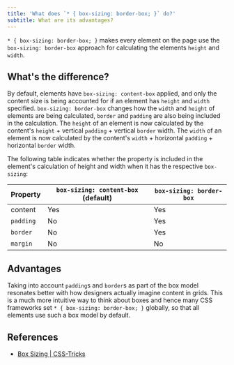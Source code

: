 ```yaml
---
title: 'What does `* { box-sizing: border-box; }` do?'
subtitle: What are its advantages?
---
```


`* { box-sizing: border-box; }` makes every element on the page use the `box-sizing: border-box` approach for calculating the elements `height` and `width`.

## What's the difference?

By default, elements have `box-sizing: content-box` applied, and only the content size is being accounted for if an element has `height` and `width` specified. `box-sizing: border-box` changes how the `width` and `height` of elements are being calculated, `border` and `padding` are also being included in the calculation. The `height` of an element is now calculated by the content's `height` + vertical `padding` + vertical `border` width. The `width` of an element is now calculated by the content's `width` + horizontal `padding` + horizontal `border` width.

The following table indicates whether the property is included in the element's calculation of height and width when it has the respective `box-sizing`:

| Property  | `box-sizing: content-box` (default) | `box-sizing: border-box` |
| --------- | ----------------------------------- | ------------------------ |
| content   | Yes                                 | Yes                      |
| `padding` | No                                  | Yes                      |
| `border`  | No                                  | Yes                      |
| `margin`  | No                                  | No                       |

## Advantages

Taking into account `padding`s and `border`s as part of the box model resonates better with how designers actually imagine content in grids. This is a much more intuitive way to think about boxes and hence many CSS frameworks set `* { box-sizing: border-box; }` globally, so that all elements use such a box model by default.

## References

- [Box Sizing | CSS-Tricks](https://css-tricks.com/box-sizing/)

